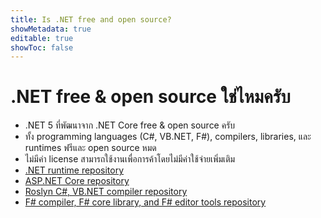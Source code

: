 ```yaml
---
title: Is .NET free and open source?
showMetadata: true
editable: true
showToc: false
---
```


# .NET free & open source ใช่ไหมครับ
- .NET 5 ที่พัฒนาจาก .NET Core free & open source ครับ
- ทั้ง programming languages (C#, VB.NET, F#), compilers, libraries, และ runtimes ฟรีและ open source หมด
- ไม่มีค่า license สามารถใช้งานเพื่อการค้าโดยไม่มีค่าใช้จ่ายเพิ่มเติม
- [.NET runtime repository](https://github.com/dotnet/runtime)
- [ASP.NET Core repository](https://github.com/dotnet/aspnetcore)
- [Roslyn C#, VB.NET compiler repository](https://github.com/dotnet/roslyn)
- [F# compiler, F# core library, and F# editor tools repository](https://github.com/dotnet/fsharp)
